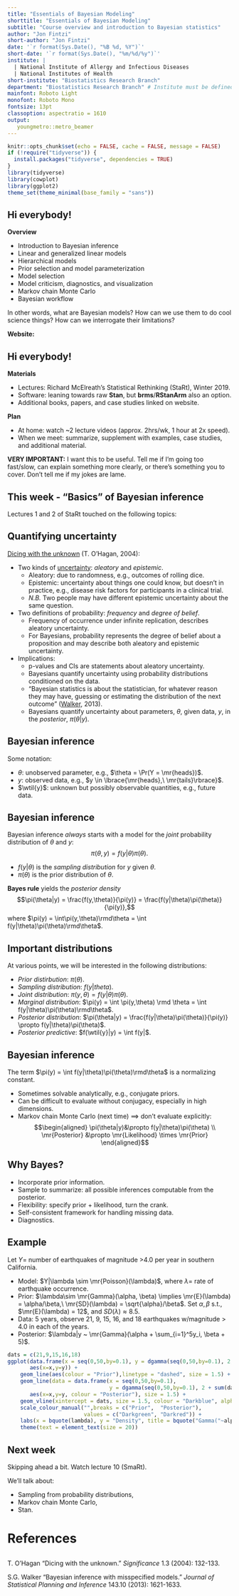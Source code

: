 ```yaml
---
title: "Essentials of Bayesian Modeling"
shorttitle: "Essentials of Bayesian Modeling"
subtitle: "Course overview and introduction to Bayesian statistics"
author: "Jon Fintzi"
short-author: "Jon Fintzi"
date: '`r format(Sys.Date(), "%B %d, %Y")`'
short-date: '`r format(Sys.Date(), "%m/%d/%y")`'
institute: | 
  | National Institute of Allergy and Infectious Diseases
  | National Institutes of Health
short-institute: "Biostatistics Research Branch"
department: "Biostatistics Research Branch" # Institute must be defined
mainfont: Roboto Light
monofont: Roboto Mono
fontsize: 13pt
classoption: aspectratio = 1610
output: 
   youngmetro::metro_beamer
---
```


```r
knitr::opts_chunk$set(echo = FALSE, cache = FALSE, message = FALSE)
if (!require("tidyverse")) {
  install.packages("tidyverse", dependencies = TRUE) 
}
library(tidyverse)
library(cowplot)
library(ggplot2)
theme_set(theme_minimal(base_family = "sans"))
```

## Hi everybody!

**Overview**
\vspace{-0.15in}

- Introduction to Bayesian inference
- Linear and generalized linear models
- Hierarchical models
- Prior selection and model parameterization
- Model selection
- Model criticism, diagnostics, and visualization
- Markov chain Monte Carlo
- Bayesian workflow

In other words, what are Bayesian models? How can we use them to do cool science things? How can we interrogate their limitations?

**Website:** \url{https://github.com/fintzij/BRB_Bayes_course}

## Hi everybody!

**Materials**
\vspace{-0.15in}

- Lectures: Richard McElreath's Statistical Rethinking (StaRt), Winter 2019. 
- Software: leaning towards raw **Stan**, but **brms**/**RStanArm** also an option.
- Additional books, papers, and case studies linked on website. 

**Plan**
\vspace{-0.15in}

- At home: watch ~2 lecture videos (approx. 2hrs/wk, 1 hour at 2x speed).
- When we meet: summarize, supplement with examples, case studies, and additional material.

**VERY IMPORTANT:** I want this to be useful. Tell me if I'm going too fast/slow, can explain something more clearly, or there's something you to cover. Don't tell me if my jokes are lame.

## This week - "Basics" of Bayesian inference 

Lectures 1 and 2 of StaRt touched on the following topics:
\vspace{-0.15in}

\begin{itemize}
    \item Statistical procedures for interepretting natural phenomena.
    \begin{itemize}
        \item Models as golems. 
        \item \textit{Core idea:} Count all the ways data can happen, according to assumptions. Assumptions with more ways that are consistent with data are more plausible. 
    \end{itemize}
    \item Small world (model) vs. large world (real world).
    \item Workflow: design model (globe) $\rightarrow$ collect then condition on data (throw it around, compute posterior) $\rightarrow$ evaluate (sample to summarize, simulate to critique). 
\end{itemize}

\onslide<2>{
I want to talk more about 
\begin{itemize}
\item Bayesian inference and how it inference differs from frequentist inference.
\item What is a Bayesian model? 
\end{itemize}
}

## Quantifying uncertainty

[Dicing with the unknown](https://rss.onlinelibrary.wiley.com/doi/full/10.1111/j.1740-9713.2004.00050.x) (T. O'Hagan, 2004):\vspace{-0.15in}

- Two kinds of [uncertainty](https://en.wikipedia.org/wiki/Uncertainty_quantification): *aleatory* and *epistemic*.
    - Aleatory: due to randomness, e.g., outcomes of rolling dice. 
    - Epistemic: uncertainty about things one could know, but doesn't in practice, e.g., disease risk factors for participants in a clinical trial. 
    - *N.B.* Two people may have different epistemic uncertainty about the same question.
- Two definitions of probability: *frequency* and *degree of belief*. 
    - Frequency of occurrence under infinite replication, describes aleatory uncertainty. 
    - For Bayesians, probability represents the degree of belief about a proposition and may describe both aleatory and epistemic uncertainty.
- Implications:
    - p-values and CIs are statements about aleatory uncertainty. 
    - Bayesians quantify uncertainty using probability distributions conditioned on the data.
    - "Bayesian statistics is about the statistician, for whatever reason they may have, guessing or estimating the distribution of the next outcome" ([Walker](https://www.sciencedirect.com/journal/journal-of-statistical-planning-and-inference/vol/143/issue/10), 2013). 
    - Bayesians quantify uncertainty about parameters, $\theta$, given data, $y$, in the *posterior*, $\pi(\theta|y)$.

## Bayesian inference
Some notation: \vspace{-0.15in}

- $\theta$: unobserved parameter, e.g., $\theta = \Pr(Y = \mr{heads})$. 
- $y$: observed data, e.g., $y \in \lbrace{\mr{heads},\ \mr{tails}\rbrace}$.
- $\wtil{y}$: unknown but possibly observable quantities, e.g., future data.

## Bayesian inference

Bayesian inference *always* starts with a model for the *joint* probability distribution of $\theta$ and $y$: $$\pi(\theta, y) = f(y|\theta)\pi(\theta).$$

- $f(y|\theta)$ is the *sampling distribution* for $y$ given $\theta$. 
- $\pi(\theta)$ is the prior distribution of $\theta$. 

**Bayes rule** yields the *posterior density* $$\pi(\theta|y) =  \frac{f(y,\theta)}{\pi(y)} = \frac{f(y|\theta)\pi(\theta)}{\pi(y)},$$
where $\pi(y) = \int\pi(y,\theta)\rmd\theta = \int f(y|\theta)\pi(\theta)\rmd\theta$.

## Important distributions
At various points, we will be interested in the following distributions: \vspace{-0.15in}

- *Prior distirbution*: $\pi(\theta)$. 
- *Sampling distribution*: $f(y|theta)$. 
- *Joint distribution*: $\pi(y,\theta) = f(y|\theta)\pi(\theta)$.
- *Marginal distribution*: $\pi(y) = \int \pi(y,\theta) \rmd \theta = \int f(y|\theta)\pi(\theta)\rmd\theta$.
- *Posterior distribution*: $\pi(\theta|y) = \frac{f(y|\theta)\pi(\theta)}{\pi(y)} \propto f(y|\theta)\pi(\theta)$. 
- *Posterior predictive*: $f(\wtil{y}|y) = \int f(y|$.

## Bayesian inference
The term $\pi(y) = \int f(y|\theta)\pi(\theta)\rmd\theta$ is a normalizing constant. \vspace{-0.15in}

- Sometimes solvable analytically, e.g., conjugate priors. 
- Can be difficult to evaluate without conjugacy, especially in high dimensions. 
- Markov chain Monte Carlo (next time) $\implies$ don't evaluate explicitly:
$$\begin{aligned}
\pi(\theta|y)&\propto f(y|\theta)\pi(\theta) \\
\mr{Posterior} &\propto \mr{Likelihood} \times \mr{Prior}
\end{aligned}$$

## Why Bayes?

- Incorporate prior information.
- Sample to summarize: all possible inferences computable from the posterior. 
- Flexibility: specify prior + likelihood, turn the crank.
- Self-consistent framework for handling missing data. 
- Diagnostics.

## Example

Let $Y =$ number of earthquakes of magnitude >4.0 per year in southern California.

- Model: $Y|\lambda \sim \mr{Poisson}(\lambda)$, where $\lambda=$ rate of earthquake occurrence. 
- Prior: $\lambda\sim \mr{Gamma}(\alpha, \beta) \implies \mr{E}(\lambda) = \alpha/\beta,\ \mr{SD}(\lambda) = \sqrt{\alpha}/\beta$. Set $\alpha,\beta$ s.t., $\mr{E}(\lambda) = 12$, and $SD(\lambda) \approx 8.5$. 
- Data: 5 years, observe 21, 9, 15, 16, and 18 earthquakes w/magnitude > 4.0 in each of the years. 
- Posterior: $\lambda|y ~ \mr{Gamma}(\alpha + \sum_{i=1}^5y_i, \beta + 5)$.

```r
dats = c(21,9,15,16,18)
ggplot(data.frame(x = seq(0,50,by=0.1), y = dgamma(seq(0,50,by=0.1), 2, rate = 1/6)),
       aes(x=x,y=y)) + 
    geom_line(aes(colour = "Prior"),linetype = "dashed", size = 1.5) +
    geom_line(data = data.frame(x = seq(0,50,by=0.1), 
                                y = dgamma(seq(0,50,by=0.1), 2 + sum(dats), rate = 1/6 + 5)),
       aes(x=x,y=y, colour = "Posterior"), size = 1.5) +  
    geom_vline(xintercept = dats, size = 1.5, colour = "Darkblue", alpha = 0.5) + 
    scale_colour_manual("",breaks = c("Prior",  "Posterior"),
                        values = c("Darkgreen", "Darkred")) + 
    labs(x = bquote(lambda), y = "Density", title = bquote("Gamma("~alpha~"= 2,"~beta~"= 1/6) prior for "~lambda)) + 
    theme(text = element_text(size = 20))
```


## Next week

Skipping ahead a bit. Watch lecture 10 (SmaRt). 

We'll talk about:

- Sampling from probability distributions,
- Markov chain Monte Carlo,
- Stan.

# References

## 
T. O'Hagan "Dicing with the unknown." *Significance* 1.3 (2004): 132-133.

S.G. Walker "Bayesian inference with misspecified models." *Journal of Statistical Planning and Inference* 143.10 (2013): 1621-1633.
